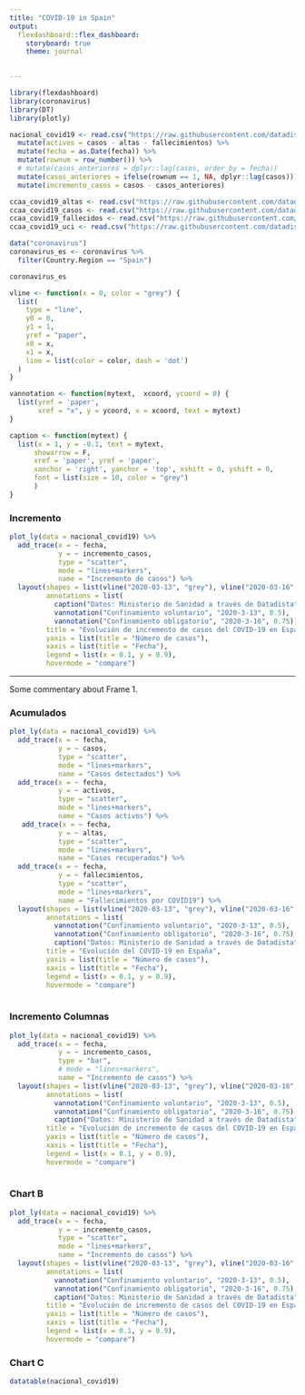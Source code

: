 ```yaml
---
title: "COVID-19 in Spain"
output: 
  flexdashboard::flex_dashboard:
    storyboard: true
    theme: journal
    

---
```


```r
library(flexdashboard)
library(coronavirus)
library(DT)
library(plotly)

nacional_covid19 <- read.csv("https://raw.githubusercontent.com/datadista/datasets/master/COVID%2019/nacional_covid19.csv") %>% 
  mutate(activos = casos - altas - fallecimientos) %>% 
  mutate(fecha = as.Date(fecha)) %>% 
  mutate(rownum = row_number()) %>% 
  # mutate(casos_anteriores = dplyr::lag(casos, order_by = fecha))
  mutate(casos_anteriores = ifelse(rownum == 1, NA, dplyr::lag(casos))) %>% 
  mutate(incremento_casos = casos - casos_anteriores)

ccaa_covid19_altas <- read.csv("https://raw.githubusercontent.com/datadista/datasets/master/COVID%2019/ccaa_covid19_altas.csv")
ccaa_covid19_casos <- read.csv("https://raw.githubusercontent.com/datadista/datasets/master/COVID%2019/ccaa_covid19_casos.csv")
ccaa_covid19_fallecidos <- read.csv("https://raw.githubusercontent.com/datadista/datasets/master/COVID%2019/ccaa_covid19_fallecidos.csv")
ccaa_covid19_uci <- read.csv("https://raw.githubusercontent.com/datadista/datasets/master/COVID%2019/ccaa_covid19_uci.csv") 

data("coronavirus")
coronavirus_es <- coronavirus %>% 
  filter(Country.Region == "Spain")

coronavirus_es

vline <- function(x = 0, color = "grey") {
  list(
    type = "line", 
    y0 = 0, 
    y1 = 1, 
    yref = "paper",
    x0 = x, 
    x1 = x, 
    line = list(color = color, dash = 'dot')
  )
}

vannotation <- function(mytext,  xcoord, ycoord = 0) {
  list(yref = 'paper', 
       xref = "x", y = ycoord, x = xcoord, text = mytext)
}

caption <- function(mytext) {
  list(x = 1, y = -0.1, text = mytext, 
      showarrow = F, 
      xref = 'paper', yref = 'paper', 
      xanchor = 'right', yanchor = 'top', xshift = 0, yshift = 0,
      font = list(size = 10, color = "grey")
      )
}


```


### Incremento

```r
plot_ly(data = nacional_covid19) %>% 
  add_trace(x = ~ fecha,
            y = ~ incremento_casos,
            type = "scatter",
            mode = "lines+markers",
            name = "Incremento de casos") %>% 
  layout(shapes = list(vline("2020-03-13", "grey"), vline("2020-03-16", "grey")),
         annotations = list(
           caption("Datos: Ministerio de Sanidad a través de Datadista"),
           vannotation("Confinamiento voluntario", "2020-3-13", 0.5),
           vannotation("Confinamiento obligatorio", "2020-3-16", 0.75)),
         title = "Evolución de incremento de casos del COVID-19 en España",
         yaxis = list(title = "Número de casos"),
         xaxis = list(title = "Fecha"),
         legend = list(x = 0.1, y = 0.9),
         hovermode = "compare")  


```

*** 
Some commentary about Frame 1.

### Acumulados

```r

plot_ly(data = nacional_covid19) %>% 
  add_trace(x = ~ fecha,
            y = ~ casos,
            type = "scatter",
            mode = "lines+markers",
            name = "Casos detectados") %>% 
  add_trace(x = ~ fecha,
            y = ~ activos,
            type = "scatter",
            mode = "lines+markers",
            name = "Casos activos") %>% 
   add_trace(x = ~ fecha,
            y = ~ altas,
            type = "scatter",
            mode = "lines+markers",
            name = "Casos recuperados") %>% 
  add_trace(x = ~ fecha,
            y = ~ fallecimientos,
            type = "scatter",
            mode = "lines+markers",
            name = "Fallecimientos por COVID19") %>% 
  layout(shapes = list(vline("2020-03-13", "grey"), vline("2020-03-16", "grey")),
         annotations = list(
           vannotation("Confinamiento voluntario", "2020-3-13", 0.5),
           vannotation("Confinamiento obligatorio", "2020-3-16", 0.75),
           caption("Datos: Ministerio de Sanidad a través de Datadista")),
         title = "Evolución del COVID-19 en España",
         yaxis = list(title = "Número de casos"),
         xaxis = list(title = "Fecha"),
         legend = list(x = 0.1, y = 0.9),
         hovermode = "compare")  
  
```

### Incremento Columnas
```r
plot_ly(data = nacional_covid19) %>% 
  add_trace(x = ~ fecha,
            y = ~ incremento_casos,
            type = "bar",
            # mode = "lines+markers",
            name = "Incremento de casos") %>% 
  layout(shapes = list(vline("2020-03-13", "grey"), vline("2020-03-16", "grey")),
         annotations = list(
           vannotation("Confinamiento voluntario", "2020-3-13", 0.5),
           vannotation("Confinamiento obligatorio", "2020-3-16", 0.75),
           caption("Datos: Ministerio de Sanidad a través de Datadista")),
         title = "Evolución de incremento de casos del COVID-19 en España",
         yaxis = list(title = "Número de casos"),
         xaxis = list(title = "Fecha"),
         legend = list(x = 0.1, y = 0.9),
         hovermode = "compare")  
  
```

### Chart B

```r
plot_ly(data = nacional_covid19) %>% 
  add_trace(x = ~ fecha,
            y = ~ incremento_casos,
            type = "scatter",
            mode = "lines+markers",
            name = "Incremento de casos") %>% 
  layout(shapes = list(vline("2020-03-13", "grey"), vline("2020-03-16", "grey")),
         annotations = list(
           vannotation("Confinamiento voluntario", "2020-3-13", 0.5),
           vannotation("Confinamiento obligatorio", "2020-3-16", 0.75),
           caption("Datos: Ministerio de Sanidad a través de Datadista")),
         title = "Evolución de incremento de casos del COVID-19 en España",
         yaxis = list(title = "Número de casos"),
         xaxis = list(title = "Fecha"),
         legend = list(x = 0.1, y = 0.9),
         hovermode = "compare")  


```

### Chart C

```r
datatable(nacional_covid19)

```


